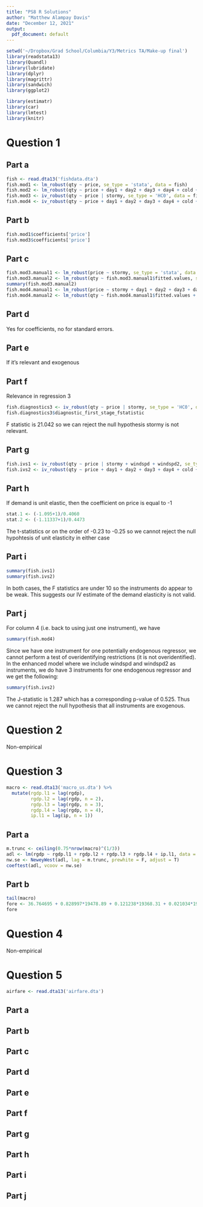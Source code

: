 ```yaml
---
title: "PS8 R Solutions"
author: "Matthew Alampay Davis"
date: "December 12, 2021"
output:
  pdf_document: default
---
```


```r
setwd('~/Dropbox/Grad School/Columbia/Y3/Metrics TA/Make-up final')
library(readstata13)
library(Quandl)
library(lubridate)
library(dplyr)
library(magrittr)
library(sandwich)
library(ggplot2)

library(estimatr)
library(car)
library(lmtest)
library(knitr)
```

# Question 1

## Part a

```r
fish <- read.dta13('fishdata.dta')
fish.mod1 <- lm_robust(qty ~ price, se_type = 'stata', data = fish)
fish.mod2 <- lm_robust(qty ~ price + day1 + day2 + day3 + day4 + cold + rainy, se_type = 'stata', data = fish)
fish.mod3 <- iv_robust(qty ~ price | stormy, se_type = 'HC0', data = fish, diagnostics = T)
fish.mod4 <- iv_robust(qty ~ price + day1 + day2 + day3 + day4 + cold + rainy | stormy + day1 + day2 + day3 + day4 + cold + rainy, se_type = 'HC0', data = fish, diagnostics = T)
```

## Part b

```r
fish.mod1$coefficients['price']
fish.mod3$coefficients['price']
```

## Part c

```r
fish.mod3.manual1 <- lm_robust(price ~ stormy, se_type = 'stata', data = fish)
fish.mod3.manual2 <- lm_robust(qty ~ fish.mod3.manual1$fitted.values, se_type = 'stata', data = fish)
summary(fish.mod3.manual2)
fish.mod4.manual1 <- lm_robust(price ~ stormy + day1 + day2 + day3 + day4 + cold + rainy, se_type = 'stata', data = fish)
fish.mod4.manual2 <- lm_robust(qty ~ fish.mod4.manual1$fitted.values + day1 + day2 + day3 + day4 + cold + rainy, se_type = 'stata', data = fish)
```

## Part d

Yes for coefficients, no for standard errors.

## Part e

If it's relevant and exogenous

## Part f

Relevance in regression 3

```r
fish.diagnostics3 <- iv_robust(qty ~ price | stormy, se_type = 'HC0', data = fish, diagnostics = T)
fish.diagnostics3$diagnostic_first_stage_fstatistic
```

F statistic is 21.042 so we can reject the null hypothesis stormy is not relevant.

## Part g

```r
fish.ivs1 <- iv_robust(qty ~ price | stormy + windspd + windspd2, se_type = 'HC0', data = fish, diagnostics = T)
fish.ivs2 <- iv_robust(qty ~ price + day1 + day2 + day3 + day4 + cold + rainy | stormy + windspd + windspd2 + day1 + day2 + day3 + day4 + cold + rainy, se_type = 'HC0', data = fish, diagnostics = T)
```

## Part h

If demand is unit elastic, then the coefficient on price is equal to -1

```r
stat.1 <- (-1.095+1)/0.4060
stat.2 <- (-1.11337+1)/0.4473
```

The t-statistics or on the order of -0.23 to -0.25 so we cannot reject the null hypohtesis of unit elasticity in either case

## Part i

```r
summary(fish.ivs1)
summary(fish.ivs2)
```

In both cases, the F statistics are under 10 so the instruments do appear to be weak. This suggests our IV estimate of the demand elasticity is not valid.

## Part j

For column 4 (i.e. back to using just one instrument), we have

```r
summary(fish.mod4)
```

Since we have one instrument for one potentially endogenous regressor, we cannot perform a test of overidentifying restrictions (it is not overidentified). In the enhanced model where we include windspd and windspd2 as instruments, we do have 3 instruments for one endogenous regressor and we get the following:

```r
summary(fish.ivs2)
```

The J-statistic is 1.287 which has a corresponding p-value of 0.525. Thus we cannot reject the null hypothesis that all instruments are exogenous.

# Question 2

Non-empirical

# Question 3

```r
macro <- read.dta13('macro_us.dta') %>%
  mutate(rgdp.l1 = lag(rgdp),
         rgdp.l2 = lag(rgdp, n = 2),
         rgdp.l3 = lag(rgdp, n = 3),
         rgdp.l4 = lag(rgdp, n = 4),
         ip.l1 = lag(ip, n = 1))
```

## Part a

```r
m.trunc <- ceiling(0.75*nrow(macro)^(1/3))
adl <- lm(rgdp ~ rgdp.l1 + rgdp.l2 + rgdp.l3 + rgdp.l4 + ip.l1, data = macro)
nw.se <- NeweyWest(adl, lag = m.trunc, prewhite = F, adjust = T)
coeftest(adl, vcoov = nw.se)
```
## Part b

```r
tail(macro)
fore <- 36.764695 + 0.828997*19478.89 + 0.121238*19368.31 + 0.021034*19055.65 + 0.026991*18767.78 + 0.953835*99.8782
fore
```

# Question 4

Non-empirical

# Question 5

```r
airfare <- read.dta13('airfare.dta')
```

## Part a

## Part b

## Part c

## Part d

## Part e

## Part f

## Part g

## Part h

## Part i

## Part j